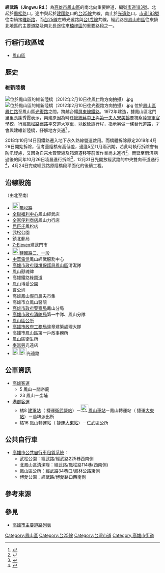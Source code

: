 {{multiple issues|
{{Expand|time=2014-02-10}}
{{refimprove|time=2014-02-02}}
}}
{{Infobox TwRoad2|
|bgcolorh=DARKGREEN
|colorh=white
|code=
|name=經武路
|enname=Jingwu Rd.
|level=市道[[File:TW_CHW183.svg|23px]]、<br>部分省道[[File:TW_PHW25.svg|23px]]
|length=
|sec=
|lastext=
|line=
|start=[[光遠路|光遠路]]
|end=[[鳳松路|鳳松路]]
|junc=[[光復路_(鳳山區)|光復路]]、[[博愛路_(鳳山區)|博愛路]]、<br>[[鳳仁路_(鳳山區)|鳳仁路]]、[[建國路_(鳳山區)|建國路]]
|img=
|cap=
|size=
|left=[[維新路_(鳳山區)|維新路]]
|right=[[鳳松路|鳳松路]]
|leftlink=[[維新路_(鳳山區)|維新路]]
|leftdirection=S
|rightlink=[[鳳松路|鳳松路]]
|rightdirection=N
|SN=[[市道183號|市道183號]]<br>（[[鳳松路|鳳松路]]－'''經武路'''－[[維新路_(鳳山區)|維新路]]）
|SNtype=ch
|SNNum=183
|SN2=[[台25線|台25線]]<br>（'''經武路'''－[[光遠路|光遠路]]）
|SN2type=ph
|SN2Num=25
|SN3=
|SN3type=
|SN3Num=
}}
'''經武路（Jingwu Rd.）'''為[[高雄市|高雄市]][[鳳山區|鳳山區]]的南北向重要幹道，編號[[市道183號|市道183號]]。北起於[[鳳松路|鳳松路]]口，途中與起於[[建國路_(鳳山區)|建國路]]口的[[台25線|台25線]]共線。南止於[[光遠路|光遠路]]口，[[市道183號|市道183號]]往南續接[[維新路_(鳳山區)|維新路]]，而[[台25線|台25線]]左轉光遠路與[[台1線|台1戊線]]共線。經武路是[[鳳山區|鳳山市區]]往來鎮北地區的主要道路及南北長途往來[[楠梓區|楠梓區]]的重要路段之一。

== 行經行政區域 ==
* [[鳳山區|鳳山區]]

== 歷史 ==
{{expand-section}}

=== 維新陸橋 ===
[[File:位於鳳山區的維新陸橋（2012年2月10日往鳳仁路方向拍攝）.jpg|thumb]]
[[File:位於鳳山區的維新陸橋（2012年2月10日往光復路方向拍攝）.jpg|thumb]]
位於[[鳳山區|鳳山區]][[鳳仁路_(鳳山區)|鳳仁路]]至鳳山區[[光復路_(鳳山區)|光復路]]之間，跨越台鐵[[屏東線|屏東線鐵路]]，1972年建造，據鳳山區北門里里長謝秀霞表示，興建原因為時任[[中華民國總統|總統]][[蔣中正|蔣中正]]與[[中華民國第一夫人列表|第一夫人]][[宋美齡|宋美齡]]要視察[[中華民國陸軍軍官學校|陸軍軍官學校]]，行經[[鳳松路|鳳松路]]鐵路平交道大塞車，以致延誤行程，指示另做一條替代道路，才會興建維新陸橋，紓解地方交通<ref>{{cite web|author=陳文嬋|url=https://news.ltn.com.tw/news/Kaohsiung/paper/1327654|title=高雄鳳山維新陸橋開拆 6里辦音樂會惜別|publisher=自由時報電子報|date=2019-10-27|accessdate=2019-10-27|language=zh|archive-date=2019-10-27|archive-url=https://web.archive.org/web/20191027134645/https://news.ltn.com.tw/news/Kaohsiung/paper/1327654|dead-url=no}}</ref>
。

2018年10月14日因鐵路遷入地下永久路線營運啟用。而橋體拆除原定2019年4月29日開始拆除，但考量陸橋有高低差，適逢5至11月雨汛期，若此時執行拆除會有防汛疑慮，又因為自來水管管線及箱涵遷移等前置作業尚未進行<ref>{{cite web|author=陳文嬋|url=https://news.ltn.com.tw/news/life/breakingnews/2776736|title=政策急彎！高雄維新陸橋緩拆令取消 如期施工年底通車|publisher=自由時報電子報|date=2019-05-01|accessdate=2019-05-01|language=zh|archive-date=2019-05-01|archive-url=https://web.archive.org/web/20190501173217/https://news.ltn.com.tw/news/life/breakingnews/2776736|dead-url=no}}</ref>。而延至雨汛期過後的同年10月26日凌晨進行拆除<ref>{{cite web|author=新工處|url=https://pwb.kcg.gov.tw/Web/ActivitiesDetailC001100.aspx?Cond=ee3eefdf-ad73-4a02-a938-3f6490a0fee6|title=10月26日拆維新陸橋 汽機車如何走？|publisher=高雄市政府工務局|date=2019-10-09|accessdate=2019-10-09|language=zh}}</ref>，12月31日先開放經武路的中央雙向車道通行<ref>{{cite web|author=新工處|url=https://pwb.kcg.gov.tw/Web/ActivitiesDetailC001100.aspx?Cond=96cf784e-8dfb-43d0-8bd4-30238d8daef8|title=鳳山區維新陸橋拆除完成 經武路108年12月31日開放通行|publisher=高雄市政府工務局|date=2019-12-31|accessdate=2019-12-31|language=zh|archive-date=2020-05-01|archive-url=https://web.archive.org/web/20200501073606/https://pwb.kcg.gov.tw/Web/ActivitiesDetailC001100.aspx?Cond=96cf784e-8dfb-43d0-8bd4-30238d8daef8|dead-url=no}}</ref>，4月24日完成經武路原陸橋段平面化的後續工程。

== 沿線設施 ==
（由北至南）
* [[File:TW_CHW183.svg|23px]][[鳳松路|鳳松路]]
* [[全聯福利中心|全聯福利中心]]鳳山經武店
* [[全家便利商店|全家便利商店]]鳳山力行店
* [[屈臣氏|屈臣氏]]鳳松店
* 武松公園
* 鎮北郵局
* [[7-Eleven|7-Eleven]]建武門市
* [[File:TW_PHW1.svg|23px]][[建國路_(鳳山區)|建國路二、一段]]
* [[中華電信|中華電信]]鳳山經武服務中心
* [[高雄市政府環境保護局|高雄市政府環境保護局]][[鳳山區|鳳山區]]清潔隊
* 鳳山獸魂碑
* 高雄鐵路綠園道
* 鳳山博愛公園
* [[曹公圳|曹公圳]]
* 高雄鳳山假日農夫市集
* 高雄市立鳳山醫院
* [[高雄市政府警察局|高雄市政府警察局]]鳳山分局
* [[高雄市政府消防局|高雄市政府消防局]]第一中隊、鳳山分隊
* [[高雄市鳳山區公所|鳳山區公所]]
* [[高雄市政府工務局|高雄市政府工務局]]違章建築處理大隊
* 高雄市鳳山區第一戶政事務所
* 鳳山區衛生所
* [[麥當勞|麥當勞]]光遠店
* [[File:TW_PHW1e.svg|23px]][[File:TW_PHW25.svg|23px]]光遠路

== 公車資訊 ==
* [[高雄客運|高雄客運]]
** 5 鳳山－關帝廟
** 23 鳳山－坔埔
* [[港都客運|港都客運]]
** 橘8 [[建軍站|建軍站]]（<!-- 注释出：[[File:Kaohsiung_Metro_Logo(Logo_Only).svg|25px]] -->捷運[[衛武營站|衛武營站]]）－[[File:ROC_Taiwan_Railways_Administration_Logo.svg|25px]][[鳳山車站|鳳山車站]]－鳳山轉運站（<!-- 注释出：[[File:Kaohsiung_Metro_Logo(Logo_Only).svg|25px]] -->捷運[[大東站|大東站]]）－過埤派出所
** 橘16 鳳山轉運站（<!-- 注释出：[[File:Kaohsiung_Metro_Logo(Logo_Only).svg|25px]] -->捷運[[大東站|大東站]]）－仁武區公所

== 公共自行車 ==
* [[高雄市公共自行車租賃系統|高雄市公共自行車租賃系統]]：
** 武松公園：經武路/經武路225巷西南側
** 北鳳山區清潔隊：經武路/鳳松路114巷(西南側)
** 鳳山區公所：經武路34巷口/鳳林公路東側
** 博愛公園：經武路/博愛路口西南側

== 參考來源 ==
{{reflist}}

== 參見 ==
* [[高雄市主要道路列表|高雄市主要道路列表]]

{{高雄市重要道路}}

{{DEFAULTSORT:Jingwu}}
[[Category:鳳山區|Category:鳳山區]]
[[Category:台25線|Category:台25線]]
[[Category:台灣市道|Category:台灣市道]]
[[Category:高雄市街道|Category:高雄市街道]]